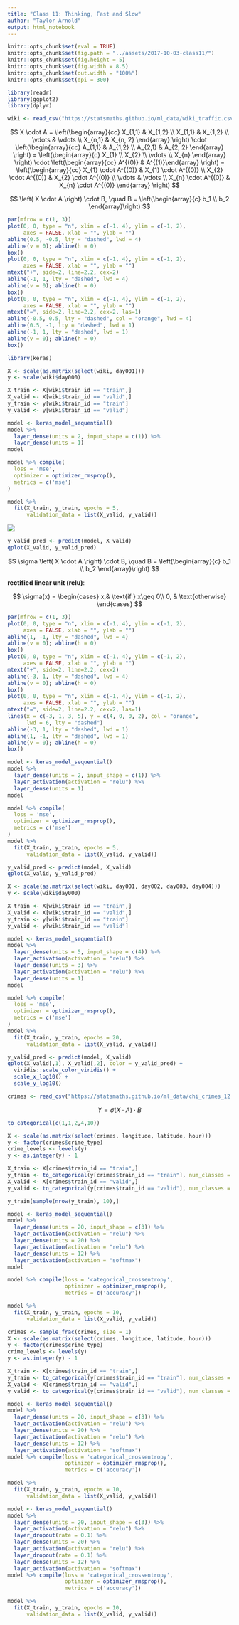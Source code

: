 ```yaml
---
title: "Class 11: Thinking, Fast and Slow"
author: "Taylor Arnold"
output: html_notebook
---
```


```r
knitr::opts_chunk$set(eval = TRUE)
knitr::opts_chunk$set(fig.path = "../assets/2017-10-03-class11/")
knitr::opts_chunk$set(fig.height = 5)
knitr::opts_chunk$set(fig.width = 8.5)
knitr::opts_chunk$set(out.width = "100%")
knitr::opts_chunk$set(dpi = 300)
```

```r
library(readr)
library(ggplot2)
library(dplyr)
```




```r
wiki <- read_csv("https://statsmaths.github.io/ml_data/wiki_traffic.csv")
```

$$  X \cdot A =
    \left(\begin{array}{cc} X_{1,1} & X_{1,2} \\
                           X_{1,1} & X_{1,2} \\
                           \vdots & \vdots \\
                           X_{n,1} & X_{n, 2} \end{array} \right) \cdot
    \left(\begin{array}{cc} A_{1,1} & A_{1,2} \\
                            A_{2,1} & A_{2, 2} \end{array} \right)
                            =
   \left(\begin{array}{c} X_{1} \\
                           X_{2} \\
                           \vdots \\
                           X_{n} \end{array} \right) \cdot
    \left(\begin{array}{cc} A^{(0)} & A^{(1)}\end{array} \right)
                            =
   \left(\begin{array}{cc} X_{1} \cdot A^{(0)} & X_{1} \cdot A^{(0)} \\
                           X_{2} \cdot A^{(0)} & X_{2} \cdot A^{(0)} \\
                           \vdots & \vdots \\
                           X_{n} \cdot A^{(0)} & X_{n} \cdot A^{(0)} \end{array} \right)
                        $$

$$ \left( X \cdot A \right) \cdot B, \quad B = \left(\begin{array}{c} b_1 \\ b_2 \end{array}\right) $$

```r
par(mfrow = c(1, 3))
plot(0, 0, type = "n", xlim = c(-1, 4), ylim = c(-1, 2),
     axes = FALSE, xlab = "", ylab = "")
abline(0.5, -0.5, lty = "dashed", lwd = 4)
abline(v = 0); abline(h = 0)
box()
plot(0, 0, type = "n", xlim = c(-1, 4), ylim = c(-1, 2),
     axes = FALSE, xlab = "", ylab = "")
mtext("+", side=2, line=2.2, cex=2)
abline(-1, 1, lty = "dashed", lwd = 4)
abline(v = 0); abline(h = 0)
box()
plot(0, 0, type = "n", xlim = c(-1, 4), ylim = c(-1, 2),
     axes = FALSE, xlab = "", ylab = "")
mtext("=", side=2, line=2.2, cex=2, las=1)
abline(-0.5, 0.5, lty = "dashed", col = "orange", lwd = 4)
abline(0.5, -1, lty = "dashed", lwd = 1)
abline(-1, 1, lty = "dashed", lwd = 1)
abline(v = 0); abline(h = 0)
box()
```


```r
library(keras)
```

```r
X <- scale(as.matrix(select(wiki, day001)))
y <- scale(wiki$day000)

X_train <- X[wiki$train_id == "train",]
X_valid <- X[wiki$train_id == "valid",]
y_train <- y[wiki$train_id == "train"]
y_valid <- y[wiki$train_id == "valid"]
```

```r
model <- keras_model_sequential()
model %>%
  layer_dense(units = 2, input_shape = c(1)) %>%
  layer_dense(units = 1)
model
```

```r
model %>% compile(
  loss = 'mse',
  optimizer = optimizer_rmsprop(),
  metrics = c('mse')
)
```

```r
model %>%
  fit(X_train, y_train, epochs = 5,
      validation_data = list(X_valid, y_valid))
```


![](img/tikz40.png)

```r
y_valid_pred <- predict(model, X_valid)
qplot(X_valid, y_valid_pred)
```

$$ \sigma \left( X \cdot A \right) \cdot B, \quad B =
    \left(\begin{array}{c} b_1 \\ b_2 \end{array}\right) $$

**rectified linear unit (relu)**:

$$ \sigma(x) =
\begin{cases}
    x,& \text{if } x\geq 0\\
    0,              & \text{otherwise}
\end{cases}  $$


```r
par(mfrow = c(1, 3))
plot(0, 0, type = "n", xlim = c(-1, 4), ylim = c(-1, 2),
     axes = FALSE, xlab = "", ylab = "")
abline(1, -1, lty = "dashed", lwd = 4)
abline(v = 0); abline(h = 0)
box()
plot(0, 0, type = "n", xlim = c(-1, 4), ylim = c(-1, 2),
     axes = FALSE, xlab = "", ylab = "")
mtext("+", side=2, line=2.2, cex=2)
abline(-3, 1, lty = "dashed", lwd = 4)
abline(v = 0); abline(h = 0)
box()
plot(0, 0, type = "n", xlim = c(-1, 4), ylim = c(-1, 2),
     axes = FALSE, xlab = "", ylab = "")
mtext("=", side=2, line=2.2, cex=2, las=1)
lines(x = c(-3, 1, 3, 5), y = c(4, 0, 0, 2), col = "orange",
      lwd = 6, lty = "dashed")
abline(-3, 1, lty = "dashed", lwd = 1)
abline(1, -1, lty = "dashed", lwd = 1)
abline(v = 0); abline(h = 0)
box()
```



```r
model <- keras_model_sequential()
model %>%
  layer_dense(units = 2, input_shape = c(1)) %>%
  layer_activation(activation = "relu") %>%
  layer_dense(units = 1)
model
```

```r
model %>% compile(
  loss = 'mse',
  optimizer = optimizer_rmsprop(),
  metrics = c('mse')
)
model %>%
  fit(X_train, y_train, epochs = 5,
      validation_data = list(X_valid, y_valid))
```

```r
y_valid_pred <- predict(model, X_valid)
qplot(X_valid, y_valid_pred)
```


```r
X <- scale(as.matrix(select(wiki, day001, day002, day003, day004)))
y <- scale(wiki$day000)

X_train <- X[wiki$train_id == "train",]
X_valid <- X[wiki$train_id == "valid",]
y_train <- y[wiki$train_id == "train"]
y_valid <- y[wiki$train_id == "valid"]
```

```r
model <- keras_model_sequential()
model %>%
  layer_dense(units = 5, input_shape = c(4)) %>%
  layer_activation(activation = "relu") %>%
  layer_dense(units = 3) %>%
  layer_activation(activation = "relu") %>%
  layer_dense(units = 1)
model
```

```r
model %>% compile(
  loss = 'mse',
  optimizer = optimizer_rmsprop(),
  metrics = c('mse')
)
model %>%
  fit(X_train, y_train, epochs = 20,
      validation_data = list(X_valid, y_valid))
```



```r
y_valid_pred <- predict(model, X_valid)
qplot(X_valid[,1], X_valid[,2], color = y_valid_pred) +
  viridis::scale_color_viridis() +
  scale_x_log10() +
  scale_y_log10()
```




```r
crimes <- read_csv("https://statsmaths.github.io/ml_data/chi_crimes_12.csv")
```

$$ Y = \sigma(X \cdot A) \cdot B $$


```r
to_categorical(c(1,1,2,4,10))
```

```r
X <- scale(as.matrix(select(crimes, longitude, latitude, hour)))
y <- factor(crimes$crime_type)
crime_levels <- levels(y)
y <- as.integer(y) - 1

X_train <- X[crimes$train_id == "train",]
y_train <- to_categorical(y[crimes$train_id == "train"], num_classes = 12)
X_valid <- X[crimes$train_id == "valid",]
y_valid <- to_categorical(y[crimes$train_id == "valid"], num_classes = 12)
```

```r
y_train[sample(nrow(y_train), 10),]
```

```r
model <- keras_model_sequential()
model %>%
  layer_dense(units = 20, input_shape = c(3)) %>%
  layer_activation(activation = "relu") %>%
  layer_dense(units = 20) %>%
  layer_activation(activation = "relu") %>%
  layer_dense(units = 12) %>%
  layer_activation(activation = "softmax")
model
```


```r
model %>% compile(loss = 'categorical_crossentropy',
                  optimizer = optimizer_rmsprop(),
                  metrics = c('accuracy'))
```

```r
model %>%
  fit(X_train, y_train, epochs = 10,
      validation_data = list(X_valid, y_valid))
```

```r
crimes <- sample_frac(crimes, size = 1)
X <- scale(as.matrix(select(crimes, longitude, latitude, hour)))
y <- factor(crimes$crime_type)
crime_levels <- levels(y)
y <- as.integer(y) - 1

X_train <- X[crimes$train_id == "train",]
y_train <- to_categorical(y[crimes$train_id == "train"], num_classes = 12)
X_valid <- X[crimes$train_id == "valid",]
y_valid <- to_categorical(y[crimes$train_id == "valid"], num_classes = 12)
```

```r
model <- keras_model_sequential()
model %>%
  layer_dense(units = 20, input_shape = c(3)) %>%
  layer_activation(activation = "relu") %>%
  layer_dense(units = 20) %>%
  layer_activation(activation = "relu") %>%
  layer_dense(units = 12) %>%
  layer_activation(activation = "softmax")
model %>% compile(loss = 'categorical_crossentropy',
                  optimizer = optimizer_rmsprop(),
                  metrics = c('accuracy'))
```


```r
model %>%
  fit(X_train, y_train, epochs = 10,
      validation_data = list(X_valid, y_valid))
```

```r
model <- keras_model_sequential()
model %>%
  layer_dense(units = 20, input_shape = c(3)) %>%
  layer_activation(activation = "relu") %>%
  layer_dropout(rate = 0.1) %>%
  layer_dense(units = 20) %>%
  layer_activation(activation = "relu") %>%
  layer_dropout(rate = 0.1) %>%
  layer_dense(units = 12) %>%
  layer_activation(activation = "softmax")
model %>% compile(loss = 'categorical_crossentropy',
                  optimizer = optimizer_rmsprop(),
                  metrics = c('accuracy'))
```


```r
model %>%
  fit(X_train, y_train, epochs = 10,
      validation_data = list(X_valid, y_valid))
```
